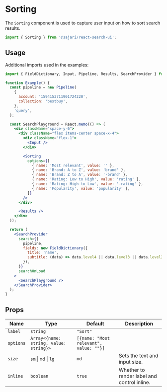 
<SEO
  title="Sorting"
  scope="Search UI"
  description="The Sorting component is used to capture user input on how to sort search results."
/>

# Sorting

The `Sorting` component is used to capture user input on how to sort search results.

```js
import { Sorting } from '@sajari/react-search-ui';
```

## Usage

Additional imports used in the examples:

```js
import { FieldDictionary, Input, Pipeline, Results, SearchProvider } from '@sajari/react-search-ui';
```

```jsx
function Example() {
  const pipeline = new Pipeline(
    {
      account: '1594153711901724220',
      collection: 'bestbuy',
    },
    'query',
  );

  const SearchPlayground = React.memo(() => (
    <div className="space-y-6">
      <div className="flex items-center space-x-4">
        <div className="flex-1">
          <Input />
        </div>

        <Sorting
          options={[
            { name: 'Most relevant', value: '' },
            { name: 'Brand: A to Z', value: 'brand' },
            { name: 'Brand: Z to A', value: '-brand' },
            { name: 'Rating: Low to High', value: 'rating' },
            { name: 'Rating: High to Low', value: '-rating' },
            { name: 'Popularity', value: 'popularity' },
          ]}
        />
      </div>

      <Results />
    </div>
  ));

  return (
    <SearchProvider
      search={{
        pipeline,
        fields: new FieldDictionary({
          title: 'name',
          subtitle: (data) => data.level4 || data.level3 || data.level2 || data.level1 || data.brand,
        }),
      }}
      searchOnLoad
    >
      <SearchPlayground />
    </SearchProvider>
  );
}
```

## Props

| Name      | Type                                   | Default                                | Description                                 |
| --------- | -------------------------------------- | -------------------------------------- | ------------------------------------------- |
| `label`   | `string`                               | `"Sort"`                               |                                             |
| `options` | `Array<{name: string, value: string}>` | `[{name: "Most relevant", value: ""}]` |                                             |
| `size`    | `sm` \| `md` \| `lg`                   | `md`                                   | Sets the text and input size.               |
| `inline`  | `boolean`                              | `true`                                 | Whether to render label and control inline. |
